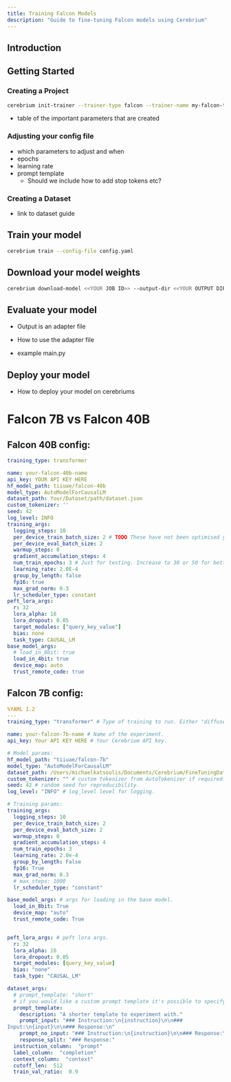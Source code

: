 ```yaml
---
title: Training Falcon Models
description: "Guide to fine-tuning Falcon models using Cerebrium"
---
```



## Introduction

<!-- TODO: An intro to falcon and why someone might want to use it. -->

## Getting Started

### Creating a Project

```bash
cerebrium init-trainer --trainer-type falcon --trainer-name my-falcon-trainer
```
<!-- TODO this init needs to be made -->

- table of the important parameters that are created
  
### Adjusting your config file

- which parameters to adjust and when
 - epochs
 - learning rate
 - prompt template
    - Should we include how to add stop tokens etc? 




### Creating a Dataset
- link to dataset guide


## Train your model

```bash
cerebrium train --config-file config.yaml
```

## Download your model weights

```bash
cerebrium download-model <<YOUR JOB ID>> --output-dir <<YOUR OUTPUT DIR.zip>>
```

## Evaluate your model

- Output is an adapter file

- How to use the adapter file
- example main.py

## Deploy your model

- How to deploy your model on cerebriums




# Falcon 7B vs Falcon 40B

<!-- TODO this needs to become a comparison table -->

## Falcon 40B config:
```yaml
training_type: transformer

name: your-falcon-40b-name
api_key: YOUR API KEY HERE
hf_model_path: tiiuae/falcon-40b
model_type: AutoModelForCausalLM
dataset_path: Your/Dataset/path/dataset.json
custom_tokenizer: ''
seed: 42
log_level: INFO
training_args:
  logging_steps: 10
  per_device_train_batch_size: 2 # TODO These have not been optimised yet. Will depend on hardware
  per_device_eval_batch_size: 2
  warmup_steps: 0
  gradient_accumulation_steps: 4
  num_train_epochs: 3 # Just for testing. Increase to 30 or 50 for better results
  learning_rate: 2.0E-4
  group_by_length: false
  fp16: true
  max_grad_norm: 0.3
  lr_scheduler_type: constant
peft_lora_args:
  r: 32
  lora_alpha: 16
  lora_dropout: 0.05
  target_modules: ["query_key_value"]
  bias: none
  task_type: CAUSAL_LM
base_model_args:
  # load_in_8bit: true
  load_in_4bit: true
  device_map: auto
  trust_remote_code: true
```

## Falcon 7B config:
```yaml
%YAML 1.2
---
training_type: "transformer" # Type of training to run. Either "diffuser" or "transformer".

name: your-falcon-7b-name # Name of the experiment.
api_key: Your API KEY HERE # Your Cerebrium API key.

# Model params:
hf_model_path: "tiiuae/falcon-7b"
model_type: "AutoModelForCausalLM"
dataset_path: /Users/michaelkatsoulis/Documents/Cerebrium/FineTuningData/cerebrium-qa-data.json # path to your local JSON dataset.
custom_tokenizer: "" # custom tokenizer from AutoTokenizer if required.
seed: 42 # random seed for reproducibility.
log_level: "INFO" # log_level level for logging.

# Training params:
training_args:
  logging_steps: 10
  per_device_train_batch_size: 2
  per_device_eval_batch_size: 2
  warmup_steps: 0
  gradient_accumulation_steps: 4
  num_train_epochs: 3
  learning_rate: 2.0e-4
  group_by_length: False
  fp16: True
  max_grad_norm: 0.3
  # max_steps: 1000
  lr_scheduler_type: "constant"

base_model_args: # args for loading in the base model.
  load_in_8bit: True
  device_map: "auto"
  trust_remote_code: True


peft_lora_args: # peft lora args.
  r: 32
  lora_alpha: 16
  lora_dropout: 0.05
  target_modules: [query_key_value]
  bias: "none"
  task_type: "CAUSAL_LM"

dataset_args:
  # prompt_template: "short"
  # if you would like a custom prompt template it's possible to specify it here as below:
  prompt_template:
    description: "A shorter template to experiment with."
    prompt_input: "### Instruction:\n{instruction}\n\n### 
Input:\n{input}\n\n### Response:\n"
    prompt_no_input: "### Instruction:\n{instruction}\n\n### Response:\n"
    response_split: "### Response:"
  instruction_column:  "prompt"
  label_column:  "completion"
  context_column:  "context"
  cutoff_len:  512
  train_val_ratio:  0.9
```   
